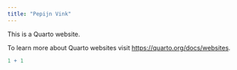 ```yaml
---
title: "Pepijn Vink"
---
```


This is a Quarto website.

To learn more about Quarto websites visit <https://quarto.org/docs/websites>.

```r
1 + 1
```
